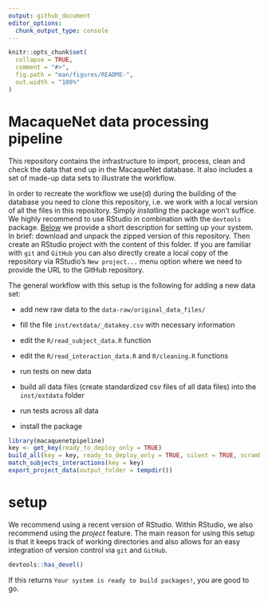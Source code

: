```yaml
---
output: github_document
editor_options: 
  chunk_output_type: console
---
```


<!-- README.md is generated from README.Rmd. Please edit that file -->

```r
knitr::opts_chunk$set(
  collapse = TRUE,
  comment = "#>",
  fig.path = "man/figures/README-",
  out.width = "100%"
)
```

# MacaqueNet data processing pipeline

<!-- badges: start -->

<!-- badges: end -->

This repository contains the infrastructure to import, process, clean and check the data that end up in the MacaqueNet database. 
It also includes a set of made-up data sets to illustrate the workflow.

In order to recreate the workflow we use(d) during the building of the database you need to clone this repository, i.e. we work with a local version of all the files in this repository. 
Simply *installing* the package won't suffice. 
We highly recommend to use RStudio in combination with the `devtools` package.
[Below](#setup) we provide a short description for setting up your system.
In brief: download and unpack the zipped version of this repository. 
Then create an RStudio project with the content of this folder.
If you are familiar with `git` and `GitHub` you can also directly create a local copy of the repository via RStudio's `New project...` menu option where we need to provide the URL to the GitHub repository.

The general workflow with this setup is the following for adding a new data set:

- add new raw data to the `data-raw/original_data_files/` 

- fill the file `inst/extdata/_datakey.csv` with necessary information

- edit the `R/read_subject_data.R` function

- edit the `R/read_interaction_data.R` and `R/cleaning.R` functions

- run tests on new data

- build all data files (create standardized csv files of all data files) into the `inst/extdata` folder

- run tests across all data

- install the package





```r
library(macaquenetpipeline)
key <- get_key(ready_to_deploy_only = TRUE)
build_all(key = key, ready_to_deploy_only = TRUE, silent = TRUE, scramble = FALSE)
match_subjects_interactions(key = key)
export_project_data(output_folder = tempdir())
```



# setup

We recommend using a recent version of RStudio.
Within RStudio, we also recommend using the *project* feature.
The main reason for using this setup is that it keeps track of working directories and also allows for an easy integration of version control via `git` and `GitHub`.


```r
devtools::has_devel()
```

If this returns `Your system is ready to build packages!`, you are good to go.

